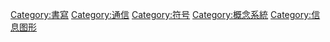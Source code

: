 {{catmore}}

[[Category:書寫|Category:書寫]]
[[Category:通信|Category:通信]]
[[Category:符号|Category:符号]]
[[Category:概念系統|Category:概念系統]]
[[Category:信息图形|Category:信息图形]]